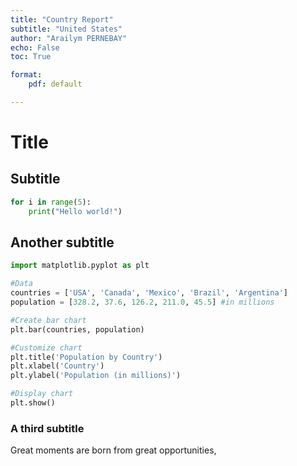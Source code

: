 ```yaml
---
title: "Country Report"
subtitle: "United States"
author: "Arailym PERNEBAY"
echo: False
toc: True

format:
    pdf: default

---
```

# Title

## Subtitle

```python
for i in range(5):
    print("Hello world!")
```

## Another subtitle

```python
import matplotlib.pyplot as plt

#Data
countries = ['USA', 'Canada', 'Mexico', 'Brazil', 'Argentina']
population = [328.2, 37.6, 126.2, 211.0, 45.5] #in millions

#Create bar chart
plt.bar(countries, population)

#Customize chart
plt.title('Population by Country')
plt.xlabel('Country')
plt.ylabel('Population (in millions)')

#Display chart
plt.show()
```

### A third subtitle

Great moments are born from great opportunities,